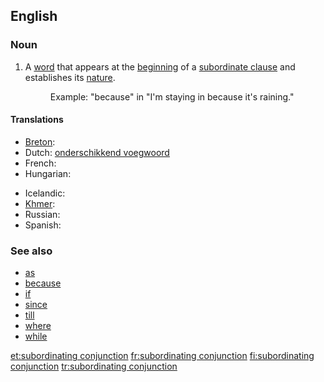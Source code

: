 ==English==

===Noun===
{{en-noun|sg=[[subordinating]] [[conjunction]]}}

# {{grammar}} A [[word]] that appears at the [[beginning]] of a [[subordinate clause]] and establishes its [[nature]].
#: Example: "because" in "I'm staying in because it's raining."

====Translations====
{{trans-top|a word establishing the nature of a subordinate clause}}
* [[Breton]]: {{t|br|stagell isurzhiañ|f}}
* Dutch: [[onderschikkend voegwoord]] {{n}}
* French: {{t|fr|conjonction de subordination|f}}
* Hungarian: {{t|hu|alárendelő kötőszó}}
{{trans-mid}}
* Icelandic: {{t|is|aukatenging|f}}
* [[Khmer]]: {{t|km|ឈ្នាប់ឃ្លា|tr=chnoap klie|sc=Khmr}}
* Russian: {{t|ru|подчинительный союз|m|tr=podčinítel'nyj sojúz|sc=Cyrl}}
* Spanish: {{t|es|conjunción subordinante|f}}
{{trans-bottom}}

===See also===
* [[as]]
* [[because]]
* [[if]]
* [[since]]
* [[till]]
* [[where]]
* [[while]]

[[et:subordinating conjunction]]
[[fr:subordinating conjunction]]
[[fi:subordinating conjunction]]
[[tr:subordinating conjunction]]